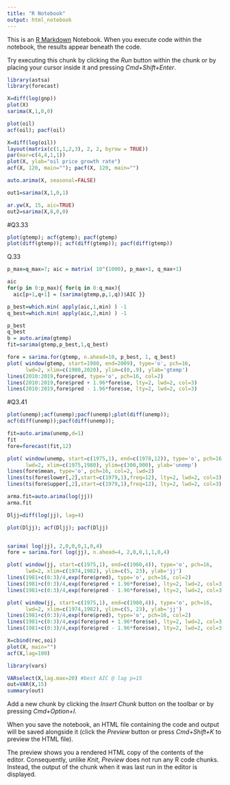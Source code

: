 ```yaml
---
title: "R Notebook"
output: html_notebook
---
```


This is an [R Markdown](http://rmarkdown.rstudio.com) Notebook. When you execute code within the notebook, the results appear beneath the code. 

Try executing this chunk by clicking the *Run* button within the chunk or by placing your cursor inside it and pressing *Cmd+Shift+Enter*. 

```r
library(astsa)
library(forecast)
```

```r
X=diff(log(gnp))
plot(X)
sarima(X,1,0,0)
```






```r
plot(oil)
acf(oil); pacf(oil)

X=diff(log(oil))
layout(matrix(c(1,1,2,3), 2, 2, byrow = TRUE))
par(mar=c(4,4,1,1))
plot(X, ylab="oil price growth rate")
acf(X, 120, main=""); pacf(X, 120, main="")

auto.arima(X, seasonal=FALSE)
```

```r
out1=sarima(X,1,0,1)
```


```r
ar.yw(X, 15, aic=TRUE)
out2=sarima(X,8,0,0)

```

#Q3.33

```r
plot(gtemp); acf(gtemp); pacf(gtemp)
plot(diff(gtemp)); acf(diff(gtemp)); pacf(diff(gtemp))
```

Q.33
```r
p_max=q_max=7; aic = matrix( 10^(1000), p_max+1, q_max+1) 
```

```r
aic
for(p in 0:p_max){ for(q in 0:q_max){
  aic[p+1,q+1] = (sarima(gtemp,p,1,q))$AIC }}
```


```r
p_best=which.min( apply(aic,1,min) ) -1 
q_best=which.min( apply(aic,2,min) ) -1 

p_best
q_best
b = auto.arima(gtemp)
fit=sarima(gtemp,p_best,1,q_best)

fore = sarima.for(gtemp, n.ahead=10, p_best, 1, q_best)
plot( window(gtemp, start=1980, end=2009), type='o', pch=16,
      lwd=2, xlim=c(1980,2020), ylim=c(0,.9), ylab='gtemp')
lines(2010:2019,fore$pred, type='o', pch=16, col=2)
lines(2010:2019,fore$pred + 1.96*fore$se, lty=2, lwd=2, col=3)
lines(2010:2019,fore$pred - 1.96*fore$se, lty=2, lwd=2, col=3)
```

#Q3.41
```r
plot(unemp);acf(unemp);pacf(unemp);plot(diff(unemp)); 
acf(diff(unemp));pacf(diff(unemp));
```

```r
fit=auto.arima(unemp,d=1)
fit
fore=forecast(fit,12)

plot( window(unemp, start=c(1975,1), end=c(1978,12)), type='o', pch=16,
      lwd=2, xlim=c(1975,1980), ylim=c(300,900), ylab='unemp')
lines(fore$mean, type='o', pch=16, col=2, lwd=2)
lines(ts(fore$lower[,2],start=c(1979,1),freq=12), lty=2, lwd=2, col=3)
lines(ts(fore$upper[,2],start=c(1979,1),freq=12), lty=2, lwd=2, col=3)
```



```r
arma.fit=auto.arima(log(jj)) 
arma.fit

Dljj=diff(log(jj), lag=4) 

plot(Dljj); acf(Dljj); pacf(Dljj)


sarima( log(jj), 2,0,0,0,1,0,4)
fore = sarima.for( log(jj), n.ahead=4, 2,0,0,1,1,0,4)

plot( window(jj, start=c(1975,1), end=c(1980,4)), type='o', pch=16,
      lwd=2, xlim=c(1974,1982), ylim=c(5, 23), ylab='jj')
lines(1981+c(0:3)/4,exp(fore$pred), type='o', pch=16, col=2)
lines(1981+c(0:3)/4,exp(fore$pred + 1.96*fore$se), lty=2, lwd=2, col=3)
lines(1981+c(0:3)/4,exp(fore$pred - 1.96*fore$se), lty=2, lwd=2, col=3)

```


```r
plot( window(jj, start=c(1975,1), end=c(1980,4)), type='o', pch=16,
      lwd=2, xlim=c(1974,1982), ylim=c(5, 23), ylab='jj')
lines(1981+c(0:3)/4,exp(fore$pred), type='o', pch=16, col=2)
lines(1981+c(0:3)/4,exp(fore$pred + 1.96*fore$se), lty=2, lwd=2, col=3)
lines(1981+c(0:3)/4,exp(fore$pred - 1.96*fore$se), lty=2, lwd=2, col=3)

```




```r
X=cbind(rec,soi)
plot(X, main="")
acf(X,lag=100)

```

```r
library(vars) 
```

```r
VARselect(X,lag.max=20) #best AIC @ lag p=15
out=VAR(X,15) 
summary(out)
```

Add a new chunk by clicking the *Insert Chunk* button on the toolbar or by pressing *Cmd+Option+I*.

When you save the notebook, an HTML file containing the code and output will be saved alongside it (click the *Preview* button or press *Cmd+Shift+K* to preview the HTML file). 

The preview shows you a rendered HTML copy of the contents of the editor. Consequently, unlike *Knit*, *Preview* does not run any R code chunks. Instead, the output of the chunk when it was last run in the editor is displayed.

